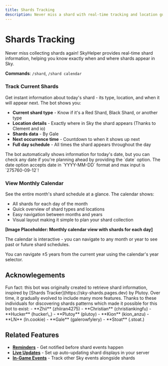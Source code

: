 ---
title: Shards Tracking
description: Never miss a shard with real-time tracking and location guides
---


# Shards Tracking

Never miss collecting shards again! SkyHelper provides real-time shard information, helping you know exactly when and where shards appear in Sky.

**Commands**: `/shard`, `/shard calendar`

### Track Current Shards

Get instant information about today's shard - its type, location, and when it will appear next. The bot shows you:

- **Current shard type** - Know if it's a Red Shard, Black Shard, or another type
- **Location details** - Exactly where in Sky the shard appears (Thanks to Clement and io)
- **Shards data** - By Gale
- **Next occurrence time** - Countdown to when it shows up next
- **Full day schedule** - All times the shard appears throughout the day
  <Collapsible>
    <ImageZoom src="/screenshots/shards-main.png" alt="Shards" width={200} height={200} />
  </Collapsible>

<Callout type="info">
  The bot automatically shows information for today's date, but you can check any date if you're planning ahead by providing the
  `date` option. The date option accepts date in `YYYY-MM-DD` format and max input is `275760-09-12`!
</Callout>

### View Monthly Calendar

See the entire month's shard schedule at a glance. The calendar shows:

- All shards for each day of the month
- Quick overview of shard types and locations
- Easy navigation between months and years
- Visual layout making it simple to plan your shard collection

**[Image Placeholder: Monthly calendar view with shards for each day]**

The calendar is interactive - you can navigate to any month or year to see past or future shard schedules.

<Callout type="info">You can navigate ±5 years from the current year using the calendar's year selector.</Callout>

## Acknowlegements

<Callout type="info">
  Fun fact: this bot was originally created to retrieve shard information, inspired by [Shards
  Tracker](https://sky-shards.pages.dev) by Plutoy. Over time, it gradually evolved to include many more features.
</Callout>
Thanks to these individuals for discovering shards patterns which made it possible for this bot to exist: - **Zhii** (zhiiran4275)
- **Christian** (christiankingfu) - **Hucker** (hucker\_) - **Plutoy** (plutoy) - **Kion** (kion_anzu) - **LN** (ln.cookie) -
**Gale** (galerowfylery) - **Stoat** (.stoat.)

## Related Features

- **[Reminders](/guide/reminders)** - Get notified before shard events happen
- **[Live Updates](/guide/live-updates)** - Set up auto-updating shard displays in your server
- **[In-Game Events](/guide/events)** - Track other Sky events alongside shards
